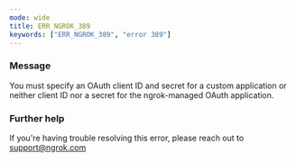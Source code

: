 ```yaml
---
mode: wide
title: ERR_NGROK_389
keywords: ["ERR_NGROK_389", "error 389"]
---
```


### Message

You must specify an OAuth client ID and secret for a custom application or neither client ID nor a secret for the ngrok-managed OAuth application.

### Further help

If you're having trouble resolving this error, please reach out to [support@ngrok.com](mailto:support@ngrok.com?subject=Help%20with%20ERR_NGROK_389)
